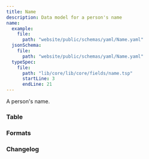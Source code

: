 ```yaml
---
title: Name
description: Data model for a person's name
name:
  example:
    file:
      path: "website/public/schemas/yaml/Name.yaml"
  jsonSchema:
    file:
      path: "website/public/schemas/yaml/Name.yaml"
  typeSpec:
    file:
      path: "lib/core/lib/core/fields/name.tsp"
      startLine: 3
      endLine: 21
---
```



A person's name.

### Table

<SchemaTable filePath={frontmatter.name.jsonSchema.file.path} />

### Formats

<SchemaFormatTabs
  example={frontmatter.name.example}
  jsonSchema={frontmatter.name.jsonSchema}
  typeSpec={frontmatter.name.typeSpec}
/>

### Changelog

<SchemaChangelog schema="Name" />
